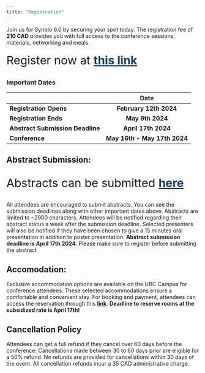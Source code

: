```yaml
---
title: "Registration"
---
```

Join us for Synbio 6.0 by securing your spot today. The registration fee of **210 CAD** provides you with full access to the conference sessions, materials, networking and meals.

<div class="center-text">
<p style="margin-top: 20px; font-size: 30px;">
    Register now at 
    <a href="https://ubc.ungerboeck.net/prod/emc00/register.aspx?aat=4f574970714f535370316839566d35425736627675624766354b7737395a4364592b443268586d796e396b3d" style="color: #133E67; font-weight: bold;">
        this link
    </a>
</p>
</div>

::: center-text
<h3>Important Dates</h3>

|                                  |             Date             |
|----------------------------------|:----------------------------:|
| **Registration Opens**           |    **February 12th 2024**    |
| **Registration Ends**            |       **May 9th 2024**       |
| **Abstract Submission Deadline** |     **April 17th 2024**      |
| **Conference**                   | **May 16th - May 17th 2024** |
:::


## Abstract Submission:

<div class="center-text" style="font-size: 30px;">

Abstracts can be submitted  <a href="https://forms.gle/ZpVNQsiWAWdBJN4f9" style="color: #133E67; font-weight: bold; "> here </a>
</div>

All attendees are encouraged to submit abstracts. You can see the submission deadlines along with other important dates above. Abstracts are limited to \~2900 characters. Attendees will be notified regarding their abstract status a week after the submission deadline. Selected presenters will also be notified if they have been chosen to give a 15 minutes oral presentation in addition to poster presentation. **Abstract submission deadline is April 17th 2024**. Please make sure to register before submitting the abstract


## Accomodation:

Exclusive accommodation options are available on the UBC Campus for conference attendees. These selected accommodations ensure a comfortable and convenient stay. For booking and payment, attendees can access the reservation through this **[link](https://reserve.suitesatubc.com/vancouver/availability.asp?hotelCode=%2A&startDate=05%2F15%2F2024&endDate=05%2F18%2F2024&adults=1&children=&rooms=1&requesttype=invBlockCode&code=G240515B%20)**. **Deadline to reserve rooms at the subsidized rate is April 17th!**

## Cancellation Policy

Attendees can get a full refund if they cancel over 60 days before the conference. Cancellations made between 30 to 60 days prior are eligible for a 50% refund. No refunds are provided for cancellations within 30 days of the event. All cancellation refunds incur a 35 CAD administrative charge. 